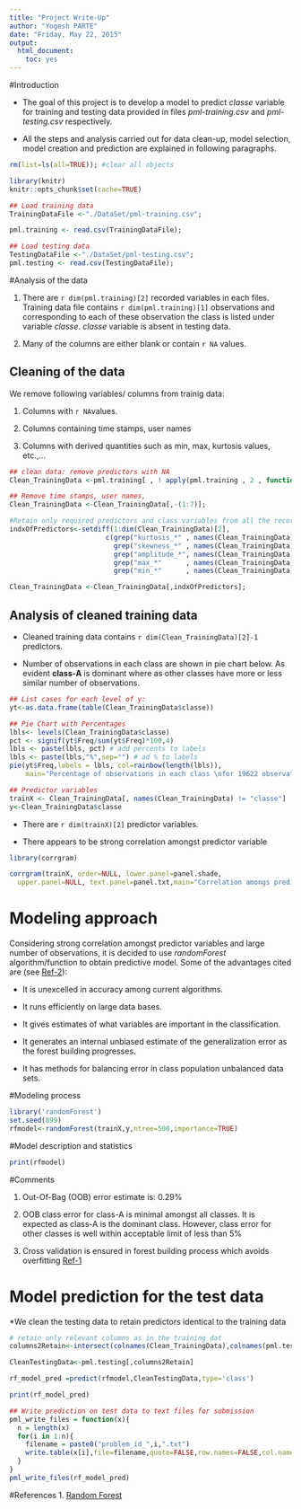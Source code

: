 ```yaml
---
title: "Project Write-Up"
author: "Yogesh PARTE"
date: "Friday, May 22, 2015"
output:
  html_document:
    toc: yes
---
```


#Introduction

* The goal of this project is to develop a model to predict *classe* variable for training and testing data provided in files *pml-training.csv* and *pml-testing.csv* respectively. 

* All the steps and analysis carried out for data clean-up, model selection, model creation and prediction are explained in following paragraphs.

```r
rm(list=ls(all=TRUE)); #clear all objects

library(knitr)
knitr::opts_chunk$set(cache=TRUE)
```
```r

## Load training data
TrainingDataFile <-"./DataSet/pml-training.csv";

pml.training <- read.csv(TrainingDataFile);

## Load testing data
TestingDataFile <-"./DataSet/pml-testing.csv";
pml.testing <- read.csv(TestingDataFile);
````
#Analysis of the data

1. There are `r dim(pml.training)[2]` recorded variables in each files. Training data file contains `r dim(pml.training)[1]` observations and corresponding to each of these observation the class is listed under variable *classe*. *classe* variable is absent in testing data.

2. Many of the columns are either blank or contain `r NA` values. 

## Cleaning of the data
We remove following variables/ columns from trainig data:

1. Columns with `r NA `values.

2. Columns containing time stamps, user names

3. Columns with derived quantities such as min, max, kurtosis values, etc.,...

```r

## clean data: remove predictors with NA
Clean_TrainingData <-pml.training[ , ! apply(pml.training , 2 , function(x) any(is.na(x)) ) ]

## Remove time stamps, user names,
Clean_TrainingData <-Clean_TrainingData[,-(1:7)];

#Retain only required predictors and class variables from all the recorded variables
indxOfPredictors<-setdiff(1:dim(Clean_TrainingData)[2],
                        c(grep("kurtosis_*" , names(Clean_TrainingData)),
                          grep("skewness_*" , names(Clean_TrainingData)), 
                          grep("amplitude_*", names(Clean_TrainingData)),
                          grep("max_*"      , names(Clean_TrainingData)),
                          grep("min_*"      , names(Clean_TrainingData))))

Clean_TrainingData <-Clean_TrainingData[,indxOfPredictors];

```
## Analysis of cleaned training data 

* Cleaned training data contains `r dim(Clean_TrainingData)[2]-1` predictors.

* Number of observations in each class are shown in pie chart below. As evident **class-A** is dominant where as other classes have more or less similar number of observations.

```r
## List cases for each level of y: 
yt<-as.data.frame(table(Clean_TrainingData$classe))

## Pie Chart with Percentages
lbls<- levels(Clean_TrainingData$classe)
pct <- signif(yt$Freq/sum(yt$Freq)*100,4)
lbls <- paste(lbls, pct) # add percents to labels 
lbls <- paste(lbls,"%",sep="") # ad % to labels 
pie(yt$Freq,labels = lbls, col=rainbow(length(lbls)),
    main="Percentage of observations in each class \nfor 19622 observations in training data")
```

```r
## Predictor variables
trainX <- Clean_TrainingData[, names(Clean_TrainingData) != "classe"]
y<-Clean_TrainingData$classe
```
* There are `r dim(trainX)[2]` predictor variables.

* There appears to be strong correlation amongst predictor variable 

```r
library(corrgram)

corrgram(trainX, order=NULL, lower.panel=panel.shade,
  upper.panel=NULL, text.panel=panel.txt,main="Correlation amongs predictors in pml.training (cleaned, unsorted)");
```

# Modeling approach

Considering strong correlation amongst predictor variables and large number of observations, it is decided to use *randomForest* algorithm/function to obtain predictive model. Some of the advantages cited are (see [Ref-2](http://www.stat.berkeley.edu/~breiman/RandomForests/cc_home.htm#overview)):

* It is unexcelled in accuracy among current algorithms.

* It runs efficiently on large data bases.

* It gives estimates of what variables are important in the classification.

* It generates an internal unbiased estimate of the generalization error as the forest building progresses.

* It has methods for balancing error in class population unbalanced data sets.

#Modeling process

```r
library('randomForest')
set.seed(899)
rfmodel<-randomForest(trainX,y,ntree=500,importance=TRUE)

```

#Model description and statistics
```r

print(rfmodel)
```

#Comments

1. Out-Of-Bag (OOB) error estimate is:  0.29%  

2. OOB class error for class-A is minimal amongst all classes. It is expected as class-A is the dominant class. However, class error for other classes is well within acceptable limit of less than 5% 

3. Cross validation is ensured in forest building process which avoids overfitting [Ref-1](http://www.stat.berkeley.edu/~breiman/RandomForests/)

# Model prediction for the test data

*We clean the testing data to retain predictors identical to the training data 

```r
# retain only relevant columns as in the training dat
columns2Retain<-intersect(colnames(Clean_TrainingData),colnames(pml.testing))

CleanTestingData<-pml.testing[,columns2Retain]

rf_model_pred =predict(rfmodel,CleanTestingData,type='class')

print(rf_model_pred)
````

```r

## Write prediction on test data to text files for submission
pml_write_files = function(x){
  n = length(x)
  for(i in 1:n){
    filename = paste0("problem_id_",i,".txt")
    write.table(x[i],file=filename,quote=FALSE,row.names=FALSE,col.names=FALSE)
  }
}
pml_write_files(rf_model_pred)
```


#References
1. [Random Forest](http://www.stat.berkeley.edu/~breiman/RandomForests/)
                   
                   
                   


